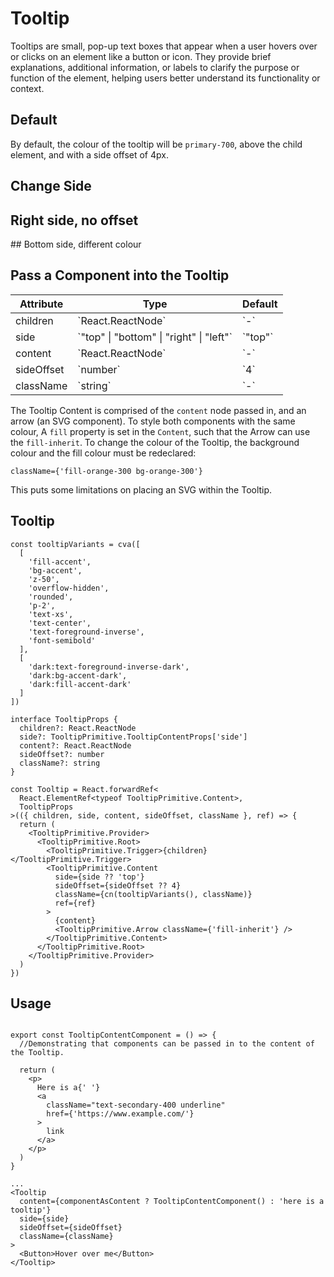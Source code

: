 

<Meta of={TooltipStories} />

# Tooltip

Tooltips are small, pop-up text boxes that appear when a user hovers over or clicks on an element like a button or icon. They provide brief explanations, additional information, or labels to clarify the purpose or function of the element, helping users better understand its functionality or context.

## Default

<Canvas of={TooltipStories.Default} />

By default, the colour of the tooltip will be `primary-700`, above the child element, and with a side offset of 4px.

## Change Side

<Canvas of={TooltipStories.LeftSide} />

## Right side, no offset

<Canvas of={TooltipStories.RightSideNoOffset} />
## Bottom side, different colour
<Canvas of={TooltipStories.BottomChangeColour} />

## Pass a Component into the Tooltip

<Canvas of={TooltipStories.PassComponentIntoContent} />

<table>
  <thead>
    <tr>
      <th>Attribute</th>
      <th>Type</th>
      <th>Default</th>
    </tr>
  </thead>
  <tbody>
    <tr>
      <td>children</td>
      <td>`React.ReactNode`</td>
      <td>`-`</td>
    </tr>
    <tr>
      <td>side</td>
      <td>`"top" | "bottom" | "right" | "left"`</td>
      <td>`"top"`</td>
    </tr>
    <tr>
      <td>content</td>
      <td>`React.ReactNode`</td>
      <td>`-`</td>
    </tr>
        <tr>
      <td>sideOffset</td>
      <td>`number`</td>
      <td>`4`</td>
    </tr>
        </tr>
        <tr>
      <td>className</td>
      <td>`string`</td>
      <td>`-`</td>
    </tr>
  </tbody>
</table>

The Tooltip Content is comprised of the `content` node passed in, and an arrow (an SVG component). To style both components with the same colour, A `fill` property is set in the `Content`, such that the Arrow can use the `fill-inherit`. To change the colour of the Tooltip, the background colour and the fill colour must be redeclared:

```tsx
className={'fill-orange-300 bg-orange-300'}
```

This puts some limitations on placing an SVG within the Tooltip.

## Tooltip

```tsx
const tooltipVariants = cva([
  [
    'fill-accent',
    'bg-accent',
    'z-50',
    'overflow-hidden',
    'rounded',
    'p-2',
    'text-xs',
    'text-center',
    'text-foreground-inverse',
    'font-semibold'
  ],
  [
    'dark:text-foreground-inverse-dark',
    'dark:bg-accent-dark',
    'dark:fill-accent-dark'
  ]
])

interface TooltipProps {
  children?: React.ReactNode
  side?: TooltipPrimitive.TooltipContentProps['side']
  content?: React.ReactNode
  sideOffset?: number
  className?: string
}

const Tooltip = React.forwardRef<
  React.ElementRef<typeof TooltipPrimitive.Content>,
  TooltipProps
>(({ children, side, content, sideOffset, className }, ref) => {
  return (
    <TooltipPrimitive.Provider>
      <TooltipPrimitive.Root>
        <TooltipPrimitive.Trigger>{children}</TooltipPrimitive.Trigger>
        <TooltipPrimitive.Content
          side={side ?? 'top'}
          sideOffset={sideOffset ?? 4}
          className={cn(tooltipVariants(), className)}
          ref={ref}
        >
          {content}
          <TooltipPrimitive.Arrow className={'fill-inherit'} />
        </TooltipPrimitive.Content>
      </TooltipPrimitive.Root>
    </TooltipPrimitive.Provider>
  )
})
```

## Usage

```tsx

export const TooltipContentComponent = () => {
  //Demonstrating that components can be passed in to the content of the Tooltip.

  return (
    <p>
      Here is a{' '}
      <a
        className="text-secondary-400 underline"
        href={'https://www.example.com/'}
      >
        link
      </a>
    </p>
  )
}

...
<Tooltip
  content={componentAsContent ? TooltipContentComponent() : 'here is a tooltip'}
  side={side}
  sideOffset={sideOffset}
  className={className}
>
  <Button>Hover over me</Button>
</Tooltip>
```
